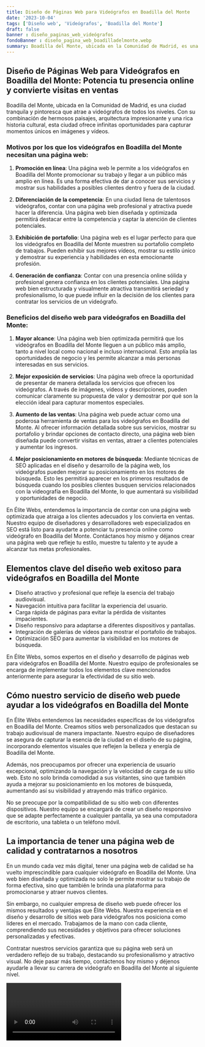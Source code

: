 ```yaml
---
title: Diseño de Páginas Web para Videógrafos en Boadilla del Monte
date: '2023-10-04'
tags: ['Diseño web', 'Videógrafos', 'Boadilla del Monte']
draft: false
banner : diseño_paginas_web_videógrafos
fondoBanner : diseño_pagina_web_boadilladelmonte.webp
summary: Boadilla del Monte, ubicada en la Comunidad de Madrid, es una ciudad tranquila y pintoresca que atrae a videógrafos de todos los niveles. Con su combinación de hermosos paisajes, arquitectura impresionante y una rica historia cultural, esta ciudad ofrece infinitas oportunidades para capturar momentos únicos en imágenes y vídeos.
---
```


## **Diseño de Páginas Web para Videógrafos en Boadilla del Monte: Potencia tu presencia online y convierte visitas en ventas**

Boadilla del Monte, ubicada en la Comunidad de Madrid, es una ciudad tranquila y pintoresca que atrae a videógrafos de todos los niveles. Con su combinación de hermosos paisajes, arquitectura impresionante y una rica historia cultural, esta ciudad ofrece infinitas oportunidades para capturar momentos únicos en imágenes y vídeos.

### Motivos por los que los videógrafos en Boadilla del Monte necesitan una página web:

1. **Promoción en línea**: Una página web le permite a los videógrafos en Boadilla del Monte promocionar su trabajo y llegar a un público más amplio en línea. Es una forma efectiva de dar a conocer sus servicios y mostrar sus habilidades a posibles clientes dentro y fuera de la ciudad.

2. **Diferenciación de la competencia**: En una ciudad llena de talentosos videógrafos, contar con una página web profesional y atractiva puede hacer la diferencia. Una página web bien diseñada y optimizada permitirá destacar entre la competencia y captar la atención de clientes potenciales.

3. **Exhibición de portafolio**: Una página web es el lugar perfecto para que los videógrafos en Boadilla del Monte muestren su portafolio completo de trabajos. Pueden exhibir sus mejores vídeos, mostrar su estilo único y demostrar su experiencia y habilidades en esta emocionante profesión.

4. **Generación de confianza**: Contar con una presencia online sólida y profesional genera confianza en los clientes potenciales. Una página web bien estructurada y visualmente atractiva transmitirá seriedad y profesionalismo, lo que puede influir en la decisión de los clientes para contratar los servicios de un videógrafo.

### Beneficios del diseño web para videógrafos en Boadilla del Monte:

1. **Mayor alcance**: Una página web bien optimizada permitirá que los videógrafos en Boadilla del Monte lleguen a un público más amplio, tanto a nivel local como nacional e incluso internacional. Esto amplía las oportunidades de negocio y les permite alcanzar a más personas interesadas en sus servicios.

2. **Mejor exposición de servicios**: Una página web ofrece la oportunidad de presentar de manera detallada los servicios que ofrecen los videógrafos. A través de imágenes, vídeos y descripciones, pueden comunicar claramente su propuesta de valor y demostrar por qué son la elección ideal para capturar momentos especiales.

3. **Aumento de las ventas**: Una página web puede actuar como una poderosa herramienta de ventas para los videógrafos en Boadilla del Monte. Al ofrecer información detallada sobre sus servicios, mostrar su portafolio y brindar opciones de contacto directo, una página web bien diseñada puede convertir visitas en ventas, atraer a clientes potenciales y aumentar los ingresos.

4. **Mejor posicionamiento en motores de búsqueda**: Mediante técnicas de SEO aplicadas en el diseño y desarrollo de la página web, los videógrafos pueden mejorar su posicionamiento en los motores de búsqueda. Esto les permitirá aparecer en los primeros resultados de búsqueda cuando los posibles clientes busquen servicios relacionados con la videografía en Boadilla del Monte, lo que aumentará su visibilidad y oportunidades de negocio.

En Élite Webs, entendemos la importancia de contar con una página web optimizada que atraiga a los clientes adecuados y los convierta en ventas. Nuestro equipo de diseñadores y desarrolladores web especializados en SEO está listo para ayudarte a potenciar tu presencia online como videógrafo en Boadilla del Monte. Contáctanos hoy mismo y déjanos crear una página web que refleje tu estilo, muestre tu talento y te ayude a alcanzar tus metas profesionales.

<GifSeo />

<Cta />

## Elementos clave del diseño web exitoso para videógrafos en Boadilla del Monte

- Diseño atractivo y profesional que refleje la esencia del trabajo audiovisual.
- Navegación intuitiva para facilitar la experiencia del usuario.
- Carga rápida de páginas para evitar la pérdida de visitantes impacientes.
- Diseño responsivo para adaptarse a diferentes dispositivos y pantallas.
- Integración de galerías de videos para mostrar el portafolio de trabajos.
- Optimización SEO para aumentar la visibilidad en los motores de búsqueda.

En Élite Webs, somos expertos en el diseño y desarrollo de páginas web para videógrafos en Boadilla del Monte. Nuestro equipo de profesionales se encarga de implementar todos los elementos clave mencionados anteriormente para asegurar la efectividad de su sitio web.

## Cómo nuestro servicio de diseño web puede ayudar a los videógrafos en Boadilla del Monte

En Élite Webs entendemos las necesidades específicas de los videógrafos en Boadilla del Monte. Creamos sitios web personalizados que destacan su trabajo audiovisual de manera impactante. Nuestro equipo de diseñadores se asegura de capturar la esencia de la ciudad en el diseño de su página, incorporando elementos visuales que reflejen la belleza y energía de Boadilla del Monte.

Además, nos preocupamos por ofrecer una experiencia de usuario excepcional, optimizando la navegación y la velocidad de carga de su sitio web. Esto no solo brinda comodidad a sus visitantes, sino que también ayuda a mejorar su posicionamiento en los motores de búsqueda, aumentando así su visibilidad y atrayendo más tráfico orgánico.

No se preocupe por la compatibilidad de su sitio web con diferentes dispositivos. Nuestro equipo se encargará de crear un diseño responsivo que se adapte perfectamente a cualquier pantalla, ya sea una computadora de escritorio, una tableta o un teléfono móvil.

## La importancia de tener una página web de calidad y contratarnos a nosotros

En un mundo cada vez más digital, tener una página web de calidad se ha vuelto imprescindible para cualquier videógrafo en Boadilla del Monte. Una web bien diseñada y optimizada no solo le permite mostrar su trabajo de forma efectiva, sino que también le brinda una plataforma para promocionarse y atraer nuevos clientes.

Sin embargo, no cualquier empresa de diseño web puede ofrecer los mismos resultados y ventajas que Élite Webs. Nuestra experiencia en el diseño y desarrollo de sitios web para videógrafos nos posiciona como líderes en el mercado. Trabajamos de la mano con cada cliente, comprendiendo sus necesidades y objetivos para ofrecer soluciones personalizadas y efectivas.

Contratar nuestros servicios garantiza que su página web será un verdadero reflejo de su trabajo, destacando su profesionalismo y atractivo visual. No deje pasar más tiempo, contáctenos hoy mismo y déjenos ayudarle a llevar su carrera de videógrafo en Boadilla del Monte al siguiente nivel.

<Video />

<CtaBot job='Videógrafos' city='Boadilla del Monte'/>

<Gmaps query='Boadilla del Monte+españa+maps' />